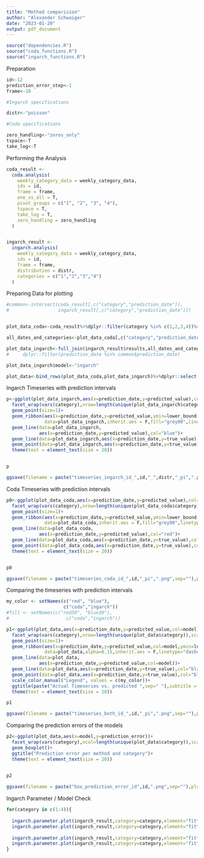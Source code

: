 ```yaml
---
title: "Method comparision"
author: "Alexander Schwaiger"
date: "2023-01-20"
output: pdf_document
---
```

```r
source("dependencies.R")
source("coda_functions.R") 
source("ingarch_functions.R")
```


Preparation
```r
id<-12
prediction_error_step<-1
frame<-10

#Ingarch specifications

distr<-"poisson"

#Coda specifications

zero_handling<-"zeros_only"
tspace<-T
take_log<-T
```


Performing the Analysis
```r
coda_result <-
  coda.analysis(
    weekly_category_data = weekly_category_data,
    ids = id,
    frame = frame,
    one_vs_all = T,
    pivot_groups = c("1", "2", "3", "4"),
    tspace = T,
    take_log = T,
    zero_handling = zero_handling
  )


ingarch_result <-
  ingarch.analysis(
    weekly_category_data = weekly_category_data,
    ids = id,
    frame = frame,
    distribution = distr,
    categories = c("1","2","3","4")
  )
```


Preparing Data for plotting

```r

#common<-intersect(coda_result[,c("category","prediction_date")],
#                  ingarch_result[,c("category","prediction_date")])


plot_data_coda<-coda_result%>%dplyr::filter(category %in% c(1,2,3,4))%>%dplyr::select(!c(naive_predicted_value,prediction_error_naive))

all_dates_and_categories<-plot_data_coda[,c("category","prediction_date")]

plot_data_ingarch<-full_join(ingarch_result$results,all_dates_and_categories)#%>%
#     dplyr::filter(prediction_date %in% common$prediction_date)

plot_data_ingarch$model<-"ingarch"

plot_data<-bind_rows(plot_data_coda,plot_data_ingarch)%>%dplyr::select(!c(distribution,pivot_group))


```
Ingarch Timeseries with prediction intervals

```r
p<-ggplot(plot_data_ingarch,aes(x=prediction_date,y=predicted_value),col="blue")+
  facet_wrap(vars(category),nrow=length(unique(plot_data_ingarch$category)),scales = "free")+
  geom_point(size=1)+
  geom_ribbon(aes(x=prediction_date,y=predicted_value,ymin=lower_bound,ymax=upper_bound),
              data=plot_data_ingarch,inherit.aes = F,fill="grey90",linetype="dashed",col="blue")+
  geom_line(data=plot_data_ingarch,
            aes(x=prediction_date,y=predicted_value),col="blue")+
  geom_line(data=plot_data_ingarch,aes(x=prediction_date,y=true_value),col="black")+
  geom_point(data=plot_data_ingarch,aes(x=prediction_date,y=true_value),col="black")+
  theme(text = element_text(size = 20))  


p

ggsave(filename = paste("timeseries_ingarch_id_",id,"_",distr,"_pi",".png",sep=""),plot=p,height = 15,width = 20)
```

Coda Timeseries with prediction intervals
```r
p0<-ggplot(plot_data_coda,aes(x=prediction_date,y=predicted_value),col="red")+
  facet_wrap(vars(category),nrow=length(unique(plot_data_coda$category)),scales = "free")+
  geom_point(size=1)+
  geom_ribbon(aes(x=prediction_date,y=predicted_value,ymin=lower_bound,ymax=upper_bound),
              data=plot_data_coda,inherit.aes = F,fill="grey90",linetype="dashed",col="red")+
  geom_line(data=plot_data_coda,
            aes(x=prediction_date,y=predicted_value),col="red")+
  geom_line(data=plot_data_coda,aes(x=prediction_date,y=true_value),col="black")+
  geom_point(data=plot_data_coda,aes(x=prediction_date,y=true_value),col="black")+
  theme(text = element_text(size = 20))  


p0

ggsave(filename = paste("timeseries_coda_id_",id,"_pi",".png",sep=""),plot=p0,height = 15,width = 20)
```

Comparing the timeseries with prediction intervals

```r
my_color <- setNames(c("red", "blue"),
                     c("coda","ingarch"))
#fill <- setNames(c("red30", "blue30"),
#                     c("coda","ingarch"))

p1<-ggplot(plot_data,aes(x=prediction_date,y=predicted_value,col=model))+
  facet_wrap(vars(category),nrow=length(unique(plot_data$category)),scales = "free")+
  geom_point(size=1)+
  geom_ribbon(aes(x=prediction_date,y=predicted_value,col=model,ymin=lower_bound,ymax=upper_bound,fill=model),
              data=plot_data,alpha=0.15,inherit.aes = F,linetype="dashed")+
  geom_line(data=plot_data,
            aes(x=prediction_date,y=predicted_value,col=model))+
  geom_line(data=plot_data,aes(x=prediction_date,y=true_value),col="black")+
  geom_point(data=plot_data,aes(x=prediction_date,y=true_value),col="black")+
  scale_color_manual("Legend", values = c(my_color))+
  ggtitle(paste("Actual Timeseries vs. predicted ",sep=" "),subtitle = paste("Fridge ID:",id,sep=" "))+
  theme(text = element_text(size = 20))  

p1

ggsave(filename = paste("timeseries_both_id_",id,"_pi",".png",sep=""),plot=p1,height = 15,width = 20)
```



Comparing the prediction errors of the models

```r
p2<-ggplot(plot_data,aes(x=model,y=prediction_error))+
  facet_wrap(vars(category),ncol=length(unique(plot_data$category)),scales = "fixed")+
  geom_boxplot()+
  ggtitle("Prediction error per method and category")+
  theme(text = element_text(size = 20))  


p2
  
ggsave(filename = paste("box_prediction_error_id",id,".png",sep=""),plot=p2,height = 15,width = 20)
```


Ingarch Parameter / Model Check

```r

for(category in c(1:4)){
  
  ingarch.parameter.plot(ingarch_result,category=category,element="fitted.values",save=T,plot.type = "default")
  ingarch.parameter.plot(ingarch_result,category=category,element="fitted.values",save=T,plot.type = "histogram")
  
  ingarch.parameter.plot(ingarch_result,category=category,element="fitted.values",save=T,plot.type = "default",func="mean")
  ingarch.parameter.plot(ingarch_result,category=category,element="fitted.values",save=T,plot.type = "histogram",func="mean")
}

```





